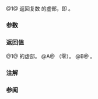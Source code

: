 {{cpp/title|imag{{small|(std::complex)}}}}
{{cpp/numeric/complex/navbar}}
{{dcl begin}}
{{dcl header|complex}}
{{dcl rev multi|num=1|dcl1=
template&lt; class T &gt; 
T imag( const std::complex&lt;T&gt;&amp; z );
|since2=c++14|dcl2=
template&lt; class T &gt; 
constexpr T imag( const std::complex&lt;T&gt;&amp; z );
}}
{{dcl h|[[#注解|额外重载]] {{mark since c++11}}}}
{{dcl header|complex}}
{{dcl rev multi|num=A|dcl1=
float       imag( float f );
double      imag( double f );
long double imag( long double f );
|since2=c++14|dcl2=
constexpr float       imag( float f );
constexpr double      imag( double f );
constexpr long double imag( long double f );
|since3=c++23|dcl3=
template&lt; class FloatingPoint &gt;
FloatingPoint imag( FloatingPoint f );
}}
{{dcl rev multi|num=B|dcl1=
template&lt; class Integer &gt; 
double imag( Integer i );
|since2=c++14|dcl2=
template&lt; class Integer &gt; 
constexpr double imag( Integer i );
}}
{{dcl end}}

@1@ 返回复数 {{c|z}} 的虚部，即 {{c|z.imag()}}。

{{rrev|since=c++11|
@A,B@ 为所有整数和浮点类型提供额外重载，将它们当做拥有零虚部的复数。
}}

===参数===
{{par begin}}
{{par|z|复数值}}
{{par|f|浮点值}}
{{par|i|整数值}}
{{par end}}

===返回值===
@1@ {{c|z}} 的虚部。
@A@ {{c|decltype(f){}&lt;!----&gt;}}（零）。
@B@ {{c|0.0}}。

===注解===
{{cpp/numeric/complex/additional overload note|imag}}

===参阅===
{{dsc begin}}
{{dsc inc|cpp/numeric/complex/dsc imag}}
{{dsc inc|cpp/numeric/complex/dsc real2}}
{{dsc see c|c/numeric/complex/cimag}}
{{dsc end}}

{{langlinks|de|en|es|fr|it|ja|pt|ru}}